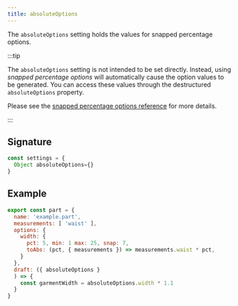 ```yaml
---
title: absoluteOptions
---
```


The `absoluteOptions` setting holds the values for snapped percentage options.

:::tip

The `absoluteOptions` setting is not intended to be set directly.
Instead, using _snapped percentage options_ will automatically cause
the option values to be generated.
You can access these values through the destructured `absoluteOptions`
property.

Please see the
[snapped percentage options reference](/reference/api/part/config/options/pct/snap)
for more details.

:::

## Signature

```js
const settings = {
  Object absoluteOptions={}
}
```

## Example

```js
export const part = {
  name: 'example.part',
  measurements: [ 'waist' ],
  options: {
    width: {
      pct: 5, min: 1 max: 25, snap: 7,
      toAbs: (pct, { measurements }) => measurements.waist * pct,
    }
  },
  draft: ({ absoluteOptions }
  ) => {
    const garmentWidth = absoluteOptions.width * 1.1
  }
}
```
